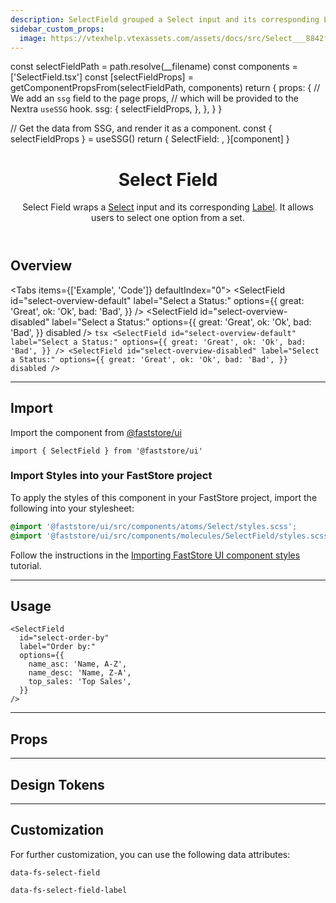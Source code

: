 ```yaml
---
description: SelectField grouped a Select input and its corresponding Label.
sidebar_custom_props:
  image: https://vtexhelp.vtexassets.com/assets/docs/src/Select___8842f3b6522c3e8db0a887b3f216a6ab.png
---
```




  const selectFieldPath = path.resolve(__filename)
  const components = ['SelectField.tsx']
  const [selectFieldProps] = getComponentPropsFrom(selectFieldPath, components)
  return {
    props: {
      // We add an `ssg` field to the page props,
      // which will be provided to the Nextra `useSSG` hook.
      ssg: {
        selectFieldProps,
      },
    },
  }
}

  // Get the data from SSG, and render it as a component.
  const { selectFieldProps } = useSSG()
  return {
    SelectField: <PropsSection propsList={selectFieldProps} />,
  }[component]
}

<header>

# Select Field

Select Field wraps a [Select](/components/atoms/select) input and its corresponding [Label](/componentes/atoms/label). It allows users to select one option from a set.

</header>

## Overview

<Tabs items={['Example', 'Code']} defaultIndex="0">
  <Tab>
    <OverviewSection>
      <SelectField
        id="select-overview-default"
        label="Select a Status:"
        options={{
          great: 'Great',
          ok: 'Ok',
          bad: 'Bad',
        }}
      />
      <SelectField
        id="select-overview-disabled"
        label="Select a Status:"
        options={{
          great: 'Great',
          ok: 'Ok',
          bad: 'Bad',
        }}
        disabled
      />
    </OverviewSection>
  </Tab>
  <Tab>
    ```tsx
    <SelectField
      id="select-overview-default"
      label="Select a Status:"
      options={{
        great: 'Great',
        ok: 'Ok',
        bad: 'Bad',
      }}
    />
    <SelectField
      id="select-overview-disabled"
      label="Select a Status:"
      options={{
        great: 'Great',
        ok: 'Ok',
        bad: 'Bad',
      }}
      disabled
    />
    ```
  </Tab>
</Tabs>

---

## Import

Import the component from [@faststore/ui](/../components)

```tsx
import { SelectField } from '@faststore/ui'
```

### Import Styles into your FastStore project

To apply the styles of this component in your FastStore project, import the following into your stylesheet:

```scss copy
@import '@faststore/ui/src/components/atoms/Select/styles.scss';
@import '@faststore/ui/src/components/molecules/SelectField/styles.scss';
```

Follow the instructions in the [Importing FastStore UI component styles](/docs/customizing/components#importing-faststore-ui-component-styles) tutorial.

---

## Usage

<OverviewSection>
  <SelectField
    id="select-order-by"
    label="Order by:"
    options={{
      name_asc: 'Name, A-Z',
      name_desc: 'Name, Z-A',
      top_sales: 'Top Sales',
    }}
  />
</OverviewSection>

```tsx
<SelectField
  id="select-order-by"
  label="Order by:"
  options={{
    name_asc: 'Name, A-Z',
    name_desc: 'Name, Z-A',
    top_sales: 'Top Sales',
  }}
/>
```

---

## Props

<SelectFieldPropsSection component="SelectField" />

---

## Design Tokens

<TokenTable>
  <TokenRow
    token="--fs-select-label-color"
    value="var(--fs-color-text-light)"
    isColor
  />
  <TokenRow
    token="--fs-select-label-margin-right"
    value="var(--fs-spacing-1)"
  />
</TokenTable>

---

## Customization

For further customization, you can use the following data attributes:

`data-fs-select-field`

`data-fs-select-field-label`
